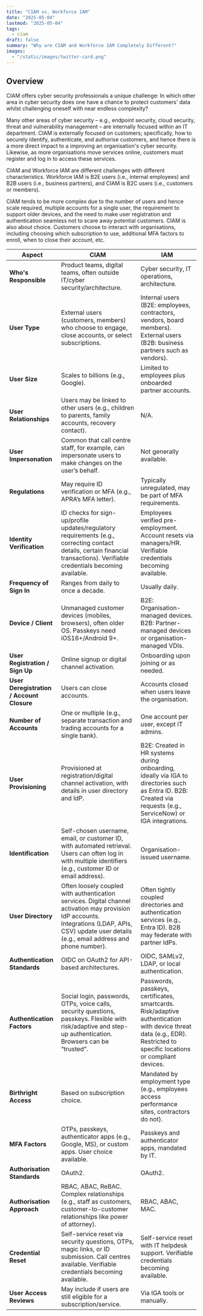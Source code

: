 ```yaml
---
title: "CIAM vs. Workforce IAM"
date: "2025-05-04"
lastmod: "2025-05-04"
tags:
  - ciam
draft: false
summary: "Why are CIAM and Workforce IAM Completely Different?"
images:
  - "/static/images/twitter-card.png"
---
```


## Overview

CIAM offers cyber security professionals a unique challenge: In which other area  in cyber security does one have a chance to protect customers' data whilst challenging oneself with near endless complexity? 

Many other areas of cyber security – e.g., endpoint security, cloud security, threat and vulnerability management – are internally focused within an IT department. CIAM is externally focused on customers; specifically, how to securely identify, authenticate, and authorise customers, and hence there is a more direct impact to a improving an organisation's cyber security. Likewise, as more organisations move services online, customers must register and log in to access these services. 

CIAM and Workforce IAM are different challenges with different characteristics. Workforce IAM is B2E users (i.e., internal employees) and B2B users (i.e., business partners), and CIAM is B2C users (i.e., customers or members).

CIAM tends to be more complex due to the number of users and hence scale required, multiple accounts for a single user, the requirement to support older devices, and the need to make user registration and authentication seamless not to scare away potential customers. CIAM is also about choice. Customers choose to interact with organisations, including choosing which subscription to use, additional MFA factors to enroll, when to close their account, etc.

| **Aspect**                     | **CIAM**                                                                 | **IAM**                                                                 |
|--------------------------------|--------------------------------------------------------------------------|------------------------------------------------------------------------|
| **Who's Responsible**          | Product teams, digital teams, often outside IT/cyber security/architecture. | Cyber security, IT operations, architecture.                            |
| **User Type**                  | External users (customers, members) who choose to engage, close accounts, or select subscriptions. | Internal users (B2E: employees, contractors, vendors, board members). External users (B2B: business partners such as vendors). |
| **User Size**                  | Scales to billions (e.g., Google).                                       | Limited to employees plus onboarded partner accounts.                   |
| **User Relationships**         | Users may be linked to other users (e.g., children to parents, family accounts, recovery contact). | N/A.                                                                   |
| **User Impersonation**         | Common that call centre staff, for example, can impersonate users to make changes on the user’s behalf. | Not generally available.                                               |
| **Regulations**                | May require ID verification or MFA (e.g., APRA’s MFA letter).            | Typically unregulated, may be part of MFA requirements.                 |
| **Identity Verification**      | ID checks for sign-up/profile updates/regulatory requirements (e.g., correcting contact details, certain financial transactions). Verifiable credentials becoming available. | Employees verified pre-employment. Account resets via managers/HR. Verifiable credentials becoming available. |
| **Frequency of Sign In**       | Ranges from daily to once a decade.                                      | Usually daily.                                                         |
| **Device / Client**            | Unmanaged customer devices (mobiles, browsers), often older OS. Passkeys need iOS16+/Android 9+. | B2E: Organisation-managed devices. B2B: Partner-managed devices or organisation-managed VDIs. |
| **User Registration / Sign Up**| Online signup or digital channel activation.                             | Onboarding upon joining or as needed.                                  |
| **User Deregistration / Account Closure** | Users can close accounts.                                      | Accounts closed when users leave the organisation.                     |
| **Number of Accounts**         | One or multiple (e.g., separate transaction and trading accounts for a single bank). | One account per user, except IT admins.                                |
| **User Provisioning**          | Provisioned at registration/digital channel activation, with details in user directory and IdP. | B2E: Created in HR systems during onboarding, ideally via IGA to directories such as Entra ID. B2B: Created via requests (e.g., ServiceNow) or IGA integrations. |
| **Identification**             | Self-chosen username, email, or customer ID, with automated retrieval. Users can often log in with multiple identifiers (e.g., customer ID or email address). | Organisation-issued username.                                           |
| **User Directory**             | Often loosely coupled with authentication services. Digital channel activation may provision IdP accounts. Integrations (LDAP, APIs, CSV) update user details (e.g., email address and phone number). | Often tightly coupled directories and authentication services (e.g., Entra ID). B2B may federate with partner IdPs. |
| **Authentication Standards**   | OIDC on OAuth2 for API-based architectures.                              | OIDC, SAMLv2, LDAP, or local authentication.                            |
| **Authentication Factors**     | Social login, passwords, OTPs, voice calls, security questions, passkeys. Flexible with risk/adaptive and step-up authentication. Browsers can be “trusted”. | Passwords, passkeys, certificates, smartcards. Risk/adaptive authentication with device threat data (e.g., EDR). Restricted to specific locations or compliant devices. |
| **Birthright Access**          | Based on subscription choice.                                            | Mandated by employment type (e.g., employees access performance sites, contractors do not). |
| **MFA Factors**                | OTPs, passkeys, authenticator apps (e.g., Google, MS), or custom apps. User choice available. | Passkeys and authenticator apps, mandated by IT.                       |
| **Authorisation Standards**    | OAuth2.                                                                 | OAuth2.                                                                |
| **Authorisation Approach**     | RBAC, ABAC, ReBAC. Complex relationships (e.g., staff as customers, customer-to-customer relationships like power of attorney). | RBAC, ABAC, MAC.                                                       |
| **Credential Reset**           | Self-service reset via security questions, OTPs, magic links, or ID submission. Call centres available. Verifiable credentials becoming available. | Self-service reset with IT helpdesk support. Verifiable credentials becoming available. |
| **User Access Reviews**        | May include if users are still eligible for a subscription/service.      | Via IGA tools or manually.                                             |
